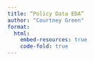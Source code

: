 ```yaml
---
title: “Policy Data EDA”
author: "Courtney Green"
format: 
  html:
    embed-resources: true
    code-fold: true
---
```


```r
```